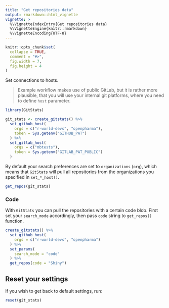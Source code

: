 ```yaml
---
title: "Get repositories data"
output: rmarkdown::html_vignette
vignette: >
  %\VignetteIndexEntry{Get repositories data}
  %\VignetteEngine{knitr::rmarkdown}
  %\VignetteEncoding{UTF-8}
---
```


```r
knitr::opts_chunk$set(
  collapse = TRUE,
  comment = "#>",
  fig.width = 7,
  fig.height = 4
)
```

Set connections to hosts.

> Example workflow makes use of public GitLab, but it is rather more plausible, that you will use your internal git platforms, where you need to define `host` parameter.

```r
library(GitStats)

git_stats <- create_gitstats() %>%
  set_github_host(
    orgs = c("r-world-devs", "openpharma"),
    token = Sys.getenv("GITHUB_PAT")
  ) %>%
  set_gitlab_host(
    orgs = c("mbtests"),
    token = Sys.getenv("GITLAB_PAT_PUBLIC")
  )
```

By default your search preferences are set to `organizations` (`org`), which means that `GitStats` will pull all repositories from the organizations you specified in `set_*_host()`.

```r
get_repos(git_stats)
```

### Code

With `GitStats` you can pull the repositories with a certain code blob. First set your `search_mode` accordingly, then pass `code` string to `get_repos()` function.

```r
create_gitstats() %>%
  set_github_host(
    orgs = c("r-world-devs", "openpharma")
  ) %>% 
  set_params(
    search_mode = "code"
  ) %>% 
  get_repos(code = "Shiny")
```

## Reset your settings

If you wish to get back to default settings, run:

```r
reset(git_stats)
```
